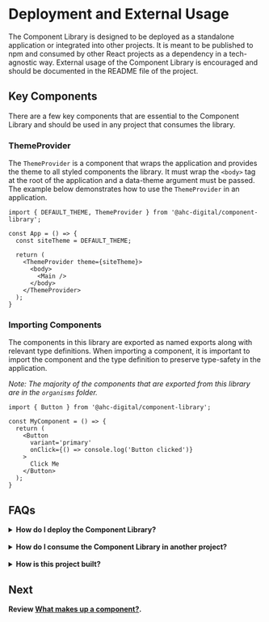 
<Meta title='Foundation/Developers Guide/Deployment and External Usage' />

# Deployment and External Usage
The Component Library is designed to be deployed as a standalone application or integrated into other projects.
It is meant to be published to npm and consumed by other React projects as a dependency in a tech-agnostic way.
External usage of the Component Library is encouraged and should be documented in the README file of the project.

## Key Components
There are a few key components that are essential to the Component Library and should be used in any project that consumes the library.

### ThemeProvider
The `ThemeProvider` is a component that wraps the application and provides the theme to all styled components the library.
It must wrap the `<body>` tag at the root of the application and a data-theme argument must be passed. The example
below demonstrates how to use the `ThemeProvider` in an application.

```tsx
import { DEFAULT_THEME, ThemeProvider } from '@ahc-digital/component-library';

const App = () => {
  const siteTheme = DEFAULT_THEME;

  return (
    <ThemeProvider theme={siteTheme}>
      <body>
        <Main />
      </body>
    </ThemeProvider>
  );
}
```

### Importing Components
The components in this library are exported as named exports along with relevant type definitions. When importing a component,
it is important to import the component and the type definition to preserve type-safety in the application.

*Note: The majority of the components that are exported from this library are in the `organisms` folder.*

```tsx
import { Button } from '@ahc-digital/component-library';

const MyComponent = () => {
  return (
    <Button
      variant='primary'
      onClick={() => console.log('Button clicked')}
    >
      Click Me
    </Button>
  );
}
```

## FAQs
<details>
    <summary><strong>How do I deploy the Component Library?</strong></summary>
    <p>The component library runs the `npm run build` command to ensure that the linters have passed and typescript compiles.
        This project uses Vite to build the library and the output is in the `dist` folder. The `dist` folder is then published to npm.</p>
</details>
<br />
<details>
    <summary><strong>How do I consume the Component Library in another project?</strong></summary>
    <p>To consume the Component Library in another project, install the library using `npm install @ahc-digital/component-library` and import the components as needed.</p>
</details>
<br />
<details>
    <summary><strong>How is this project built?</strong></summary>
    <p>The Component Library is built using Vite and React. It is published to npm and consumed by other projects as a dependency.</p>
</details>

## Next
**Review [What makes up a component?](/docs/foundation-developers-guide-atomic-design-module-components--docs).**
